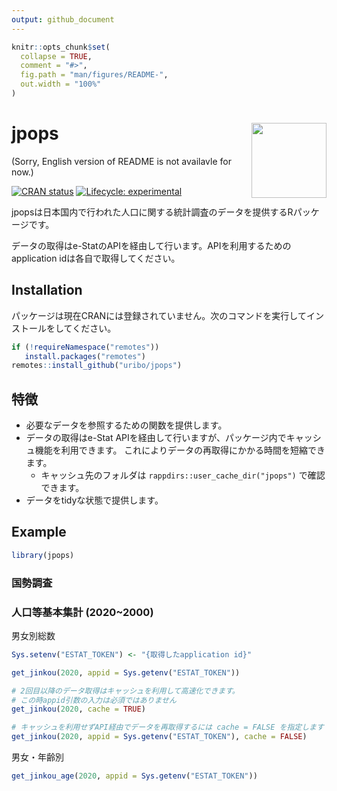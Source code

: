 ```yaml
---
output: github_document
---
```


<!-- README.md is generated from README.Rmd. Please edit that file -->

```r
knitr::opts_chunk$set(
  collapse = TRUE,
  comment = "#>",
  fig.path = "man/figures/README-",
  out.width = "100%"
)
```

# jpops <img src="man/figures/logo.png" align="right" width="120px" />

(Sorry, English version of README is not availavle for now.)

<!-- badges: start -->
[![CRAN status](https://www.r-pkg.org/badges/version/jpops)](https://CRAN.R-project.org/package=jpops)
[![Lifecycle: experimental](https://img.shields.io/badge/lifecycle-experimental-orange.svg)](https://lifecycle.r-lib.org/articles/stages.html#experimental)
<!-- badges: end -->

jpopsは日本国内で行われた人口に関する統計調査のデータを提供するRパッケージです。

データの取得はe-StatのAPIを経由して行います。APIを利用するためのapplication idは各自で取得してください。

## Installation

パッケージは現在CRANには登録されていません。次のコマンドを実行してインストールをしてください。

``` r
if (!requireNamespace("remotes"))
   install.packages("remotes")
remotes::install_github("uribo/jpops")
```

## 特徴

- 必要なデータを参照するための関数を提供します。
- データの取得はe-Stat APIを経由して行いますが、パッケージ内でキャッシュ機能を利用できます。
これによりデータの再取得にかかる時間を短縮できます。
    - キャッシュ先のフォルダは `rappdirs::user_cache_dir("jpops")` で確認できます。
- データをtidyな状態で提供します。

## Example

```r
library(jpops)
```

### 国勢調査

### 人口等基本集計 (2020~2000)

男女別総数

```r
Sys.setenv("ESTAT_TOKEN") <- "{取得したapplication id}"

get_jinkou(2020, appid = Sys.getenv("ESTAT_TOKEN"))

# 2回目以降のデータ取得はキャッシュを利用して高速化できます。
# この時appid引数の入力は必須ではありません
get_jinkou(2020, cache = TRUE)

# キャッシュを利用せずAPI経由でデータを再取得するには cache = FALSE を指定します
get_jinkou(2020, appid = Sys.getenv("ESTAT_TOKEN"), cache = FALSE)
```


男女・年齢別

```r
get_jinkou_age(2020, appid = Sys.getenv("ESTAT_TOKEN"))
```


